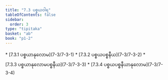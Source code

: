 ```yaml
---
title: "7.3 ပစ္စယဝါရ"
tableOfContents: false
sidebar:
  order: 3
type: "tipitaka"
basket: "ab"
book: "p1-2"
---
```



<DynamicBreadcrumb />



<TableOfContents book="p1-2" section="7.3">
* [7.3.1 ပစ္စယာနုလောမ](7-3/7-3-1)
* [7.3.2 ပစ္စယပစ္စနီယ](7-3/7-3-2)
* [7.3.3 ပစ္စယာနုလောမပစ္စနီယ](7-3/7-3-3)
* [7.3.4 ပစ္စယပစ္စနီယာနုလောမ](7-3/7-3-4)
</TableOfContents>